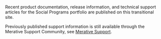 
Recent product documentation, release information, and technical support articles for the Social Programs portfolio are published on this transitional site.

Previously published support information is still available through the Merative Support Community, see [Merative Support](https://www.merative.com/support/spm).

<!-- <Row className="resource-card-group">
<Column colMd={4} colLg={4} noGutterSm>

<ResourceCard
    color="dark"
    title="Curam Social Program Management"
    subTitle="Product"
    actionIcon="arrowRight"
    href="/spm">

</ResourceCard>

</Column>
<Column colMd={4} colLg={4} noGutterSm>

<ResourceCard
    color="dark"
    title="Watson Care Manager"
    subTitle="Product"
    actionIcon="arrowRight"
    href="/wcm">

</ResourceCard>

</Column>
</Row> -->
